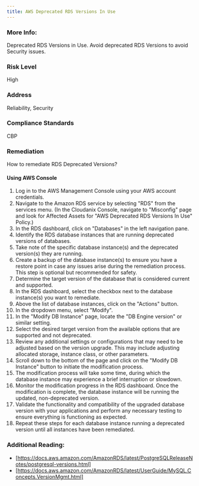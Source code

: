 ```yaml
---
title: AWS Deprecated RDS Versions In Use
---
```


### More Info:

Deprecated RDS Versions in Use. Avoid deprecated RDS Versions to avoid Security issues.

### Risk Level

High

### Address

Reliability, Security

### Compliance Standards

CBP

### Remediation

How to remediate RDS Deprecated Versions?

#### Using AWS Console

1. Log in to the AWS Management Console using your AWS account credentials.
2. Navigate to the Amazon RDS service by selecting "RDS" from the services menu.
    (In the Cloudanix Console, navigate to "Misconfig" page and look for Affected Assets for "AWS Deprecated RDS Versions In Use" Policy.)
3. In the RDS dashboard, click on "Databases" in the left navigation pane.
4. Identify the RDS database instances that are running deprecated versions of databases.
5. Take note of the specific database instance(s) and the deprecated version(s) they are running.
6. Create a backup of the database instance(s) to ensure you have a restore point in case any issues arise during the remediation process. This step is optional but recommended for safety.
7. Determine the target version of the database that is considered current and supported.
8. In the RDS dashboard, select the checkbox next to the database instance(s) you want to remediate.
9. Above the list of database instances, click on the "Actions" button.
10. In the dropdown menu, select "Modify".
11. In the "Modify DB Instance" page, locate the "DB Engine version" or similar setting.
12. Select the desired target version from the available options that are supported and not deprecated.
13. Review any additional settings or configurations that may need to be adjusted based on the version upgrade. This may include adjusting allocated storage, instance class, or other parameters.
14. Scroll down to the bottom of the page and click on the "Modify DB Instance" button to initiate the modification process.
15. The modification process will take some time, during which the database instance may experience a brief interruption or slowdown.
16. Monitor the modification progress in the RDS dashboard. Once the modification is complete, the database instance will be running the updated, non-deprecated version.
17. Validate the functionality and compatibility of the upgraded database version with your applications and perform any necessary testing to ensure everything is functioning as expected.
18. Repeat these steps for each database instance running a deprecated version until all instances have been remediated.

### Additional Reading:

- [https://docs.aws.amazon.com/AmazonRDS/latest/PostgreSQLReleaseNotes/postgresql-versions.html]
- [https://docs.aws.amazon.com/AmazonRDS/latest/UserGuide/MySQL.Concepts.VersionMgmt.html]